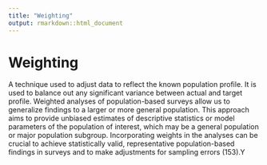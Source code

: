 ```yaml
---
title: "Weighting"
output: rmarkdown::html_document
---
```


# Weighting

A technique used to adjust data to reflect  the known population  profile. It is used  to balance out any significant variance  between actual and target  profile.  Weighted analyses of  population-based  surveys allow us to generalize findings  to a larger or more general  population.  This approach aims to provide unbiased  estimates of descriptive statistics or  model parameters of the population  of interest, which may be a general  population or major population  subgroup.  Incorporating weights in the analyses can  be crucial to achieve statistically  valid,  representative  population-based findings  in surveys and to make adjustments for  sampling errors (153).Y
